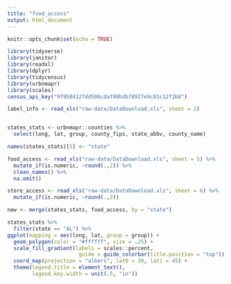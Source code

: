 ```yaml
---
title: "food_access"
output: html_document
---
```


```r
knitr::opts_chunk$set(echo = TRUE)

library(tidyverse)
library(janitor)
library(readxl)
library(dplyr)
library(tidycensus)
library(urbnmapr)
library(scales)
census_api_key("9f9584127dd506cdaf80bdb78927e9c01c12f2b8")
```

```r

label_info <- read_xls("raw-data/DataDownload.xls", sheet = 2)


states_stats <- urbnmapr::counties %>%
  select(long, lat, group, county_fips, state_abbv, county_name)

names(states_stats)[5] <- "state"

food_access <- read_xls("raw-data/DataDownload.xls", sheet = 5) %>%
  mutate_if(is.numeric, ~round(.,2)) %>%
  clean_names() %>%
  na.omit()

store_access <- read_xls("raw-data/DataDownload.xls", sheet = 6) %>%
  mutate_if(is.numeric, ~round(.,2))

```

```r

new <- merge(states_stats, food_access, by = "state")

states_stats %>%
  filter(state == "AL") %>%
ggplot(mapping = aes(long, lat, group = group)) +
  geom_polygon(color = "#ffffff", size = .25) +
  scale_fill_gradient(labels = scales::percent,
                       guide = guide_colorbar(title.position = "top")) +
  coord_map(projection = "albers", lat0 = 39, lat1 = 45) +
  theme(legend.title = element_text(),
        legend.key.width = unit(.5, "in")) 
```
